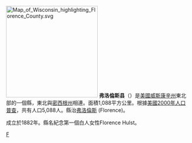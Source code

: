 {{noteTA
|T=zh-hans:弗洛伦斯县 (威斯康星州);zh-hk:弗洛倫斯縣 (威斯康辛州);zh-tw:弗洛倫斯郡 (威斯康辛州);
|1=zh-hans:县;zh-hk:縣;zh-tw:郡;
}}

{{Otheruses|弗洛倫斯縣|subject=美國威斯康辛州的一個縣|other=同名的縣}}
[[File:Map_of_Wisconsin_highlighting_Florence_County.svg|250px]]
'''弗洛倫斯县'''（{{lang-en|Florence County}}）是[[美國|美國]][[威斯康辛州|威斯康辛州]]東北部的一個縣，東北與[[密西根州|密西根州]]相連。面積1,088平方公里。根據[[美國2000年人口普查|美國2000年人口普查]]，共有人口5,088人。縣治[[弗洛倫斯_(威斯康辛州)|弗洛倫斯]] (Florence)。

成立於1882年。縣名紀念第一個白人女性Florence Hulst。
{{Wisconsin-stub}}

[[Category:威斯康辛州行政区划|F]]